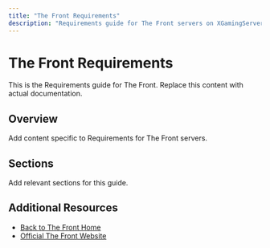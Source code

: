 ```yaml
---
title: "The Front Requirements"
description: "Requirements guide for The Front servers on XGamingServer"
---
```


# The Front Requirements

This is the Requirements guide for The Front. Replace this content with actual documentation.

## Overview

Add content specific to Requirements for The Front servers.

## Sections

Add relevant sections for this guide.

## Additional Resources

- [Back to The Front Home](./index)
- [Official The Front Website](https://example.com)
